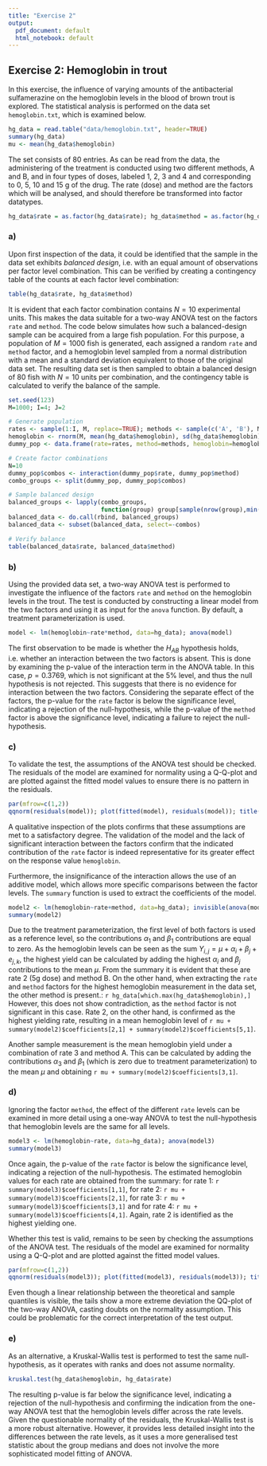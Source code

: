 ```yaml
---
title: "Exercise 2"
output:
  pdf_document: default
  html_notebook: default
---
```


## Exercise 2: Hemoglobin in trout

In this exercise, the influence of varying amounts of the antibacterial sulfamerazine on the hemoglobin levels in the blood of brown trout is explored. The statistical analysis is performed on the data set `hemoglobin.txt`, which is examined below.

```r
hg_data = read.table("data/hemoglobin.txt", header=TRUE)
summary(hg_data)
mu <- mean(hg_data$hemoglobin)
```

The set consists of 80 entries. As can be read from the data, the administering of the treatment is conducted using two different methods, A and B, and in four types of doses, labeled 1, 2, 3 and 4 and corresponding to 0, 5, 10 and 15 g of the drug. The rate (dose) and method are the factors which will be analysed, and should therefore be transformed into factor datatypes.
```r
hg_data$rate = as.factor(hg_data$rate); hg_data$method = as.factor(hg_data$method)
```

### a)
Upon first inspection of the data, it could be identified that the sample in the data set exhibits _balanced design_, i.e. with an equal amount of observations per factor level combination. This can be verified by creating a contingency table of the counts at each factor level combination:
```r
table(hg_data$rate, hg_data$method)
```
It is evident that each factor combination contains $N=10$ experimental units. This makes the data suitable for a two-way ANOVA test on the factors `rate` and `method`. The code below simulates how such a balanced-design sample can be acquired from a large fish population. For this purpose, a population of $M=1000$ fish is generated, each assigned a random `rate` and `method` factor, and a hemoglobin level sampled from a normal distribution with a mean and a standard deviation equivalent to those of the original data set. The resulting data set is then sampled to obtain a balanced design of 80 fish with $N=10$ units per combination, and the contingency table is calculated to verify the balance of the sample.
```r
set.seed(123)
M=1000; I=4; J=2

# Generate population
rates <- sample(1:I, M, replace=TRUE); methods <- sample(c('A', 'B'), M, replace=TRUE)
hemoglobin <- rnorm(M, mean(hg_data$hemoglobin), sd(hg_data$hemoglobin))
dummy_pop <- data.frame(rate=rates, method=methods, hemoglobin=hemoglobin)

# Create factor combinations
N=10
dummy_pop$combos <- interaction(dummy_pop$rate, dummy_pop$method)
combo_groups <- split(dummy_pop, dummy_pop$combos)

# Sample balanced design
balanced_groups <- lapply(combo_groups,
                          function(group) group[sample(nrow(group),min(N, nrow(group))), ])
balanced_data <- do.call(rbind, balanced_groups)
balanced_data <- subset(balanced_data, select=-combos)

# Verify balance
table(balanced_data$rate, balanced_data$method)
```
### b)
Using the provided data set, a two-way ANOVA test is performed to investigate the influence of the factors `rate` and `method` on the hemoglobin levels in the trout. The test is conducted by constructing a linear model from the two factors and using it as input for the `anova` function. By default, a treatment parameterization is used.
```r
model <- lm(hemoglobin~rate*method, data=hg_data); anova(model)
```
The first observation to be made is whether the $H_{AB}$ hypothesis holds, i.e. whether an interaction between the two factors is absent. This is done by examining the p-value of the interaction term in the ANOVA table. In this case, $p=0.3769$, which is not significant at the 5% level, and thus the null hypothesis is not rejected. This suggests that there is no evidence for interaction between the two factors. Considering the separate effect of the factors, the p-value for the `rate` factor is below the significance level, indicating a rejection of the null-hypothesis, while the p-value of the `method` factor is above the significance level, indicating a failure to reject the null-hypothesis.

### c)
To validate the test, the assumptions of the ANOVA test should be checked. The residuals of the model are examined for normality using a Q-Q-plot and are plotted against the fitted model values to ensure there is no pattern in the residuals.
```r
par(mfrow=c(1,2))
qqnorm(residuals(model)); plot(fitted(model), residuals(model)); title("Residuals vs. Fitted")
```
A qualitative inspection of the plots confirms that these assumptions are met to a satisfactory degree. The validation of the model and the lack of significant interaction between the factors confirm that the indicated contribution of the `rate` factor is indeed representative for its greater effect on the response value `hemoglobin`.

Furthermore, the insignificance of the interaction allows the use of an additive model, which allows more specific comparisons between the factor levels. The `summary` function is used to extract the coefficients of the model.
```r
model2 <- lm(hemoglobin~rate+method, data=hg_data); invisible(anova(model2))
summary(model2)
```
Due to the treatment parameterization, the first level of both factors is used as a reference level, so the contributions $\alpha_1$ and $\beta_1$ contributions are equal to zero. As the hemoglobin levels can be seen as the sum $Y_{i,j}=\mu+\alpha_i+\beta_j+e_{j,k}$, the highest yield can be calculated by adding the highest $\alpha_i$ and $\beta_j$ contributions to the mean $\mu$. From the summary it is evident that these are rate 2 (5g dose) and method B. On the other hand, when extracting the `rate` and `method` factors for the highest hemoglobin measurement in the data set, the other method is present.: `r hg_data[which.max(hg_data$hemoglobin),]` However, this does not show contradiction, as the `method` factor is not significant in this case. Rate 2, on the other hand, is confirmed as the highest yielding rate, resulting in a mean hemoglobin level of `r mu + summary(model2)$coefficients[2,1] + summary(model2)$coefficients[5,1]`.

Another sample measurement is the mean hemoglobin yield under a combination of rate 3 and method A. This can be calculated by adding the contributions $\alpha_3$ and $\beta_1$ (which is zero due to treatment parameterization) to the mean $\mu$ and obtaining `r mu + summary(model2)$coefficients[3,1]`.

### d)
Ignoring the factor `method`, the effect of the different `rate` levels can be examined in more detail using a one-way ANOVA to test the null-hypothesis that hemoglobin levels are the same for all levels.
```r
model3 <- lm(hemoglobin~rate, data=hg_data); anova(model3)
summary(model3)
```
Once again, the p-value of the `rate` factor is below the significance level, indicating a rejection of the null-hypothesis. The estimated hemoglobin values for each rate are obtained from the summary: for rate 1: `r summary(model3)$coefficients[1,1]`, for rate 2: `r mu + summary(model3)$coefficients[2,1]`, for rate 3: `r mu + summary(model3)$coefficients[3,1]` and for rate 4: `r mu + summary(model3)$coefficients[4,1]`. Again, rate 2 is identified as the highest yielding one.

Whether this test is valid, remains to be seen by checking the assumptions of the ANOVA test. The residuals of the model are examined for normality using a Q-Q-plot and are plotted against the fitted model values.
```r
par(mfrow=c(1,2))
qqnorm(residuals(model3)); plot(fitted(model3), residuals(model3)); title("Residuals vs. Fitted")

```

Even though a linear relationship between the theoretical and sample quantiles is visible, the tails show a more extreme deviation the QQ-plot of the two-way ANOVA, casting doubts on the normality assumption. This could be problematic for the correct interpretation of the test output.

### e)
As an alternative, a Kruskal-Wallis test is performed to test the same null-hypothesis, as it operates with ranks and does not assume normality.
```r
kruskal.test(hg_data$hemoglobin, hg_data$rate)
```
The resulting p-value is far below the significance level, indicating a rejection of the null-hypothesis and confirming the indication from the one-way ANOVA test that the hemoglobin levels differ across the rate levels. Given the questionable normality of the residuals, the Kruskal-Wallis test is a more robust alternative. However, it provides less detailed insight into the differences between the rate levels, as it uses a more generalised test statistic about the group medians and does not involve the more sophisticated model fitting of ANOVA.